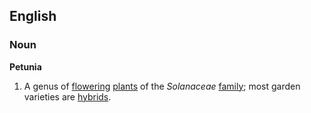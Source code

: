 ==English==
===Noun===
'''Petunia'''
{{wikipedia}}
# A genus of [[flower]]ing [[plant]]s of the ''Solanaceae'' [[family]]; most garden varieties are [[hybrid]]s.